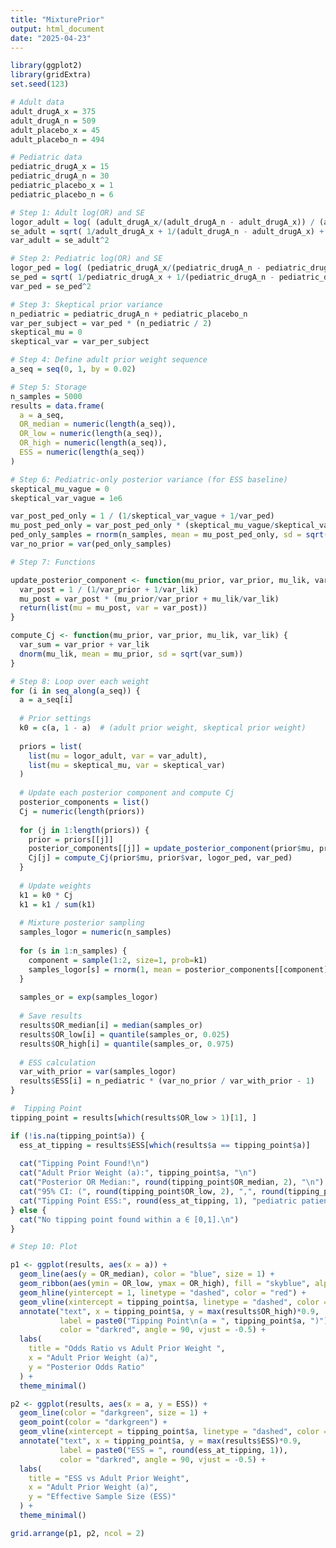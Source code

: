 ```yaml
---
title: "MixturePrior"
output: html_document
date: "2025-04-23"
---
```


```r
library(ggplot2)
library(gridExtra)
set.seed(123)

# Adult data
adult_drugA_x = 375
adult_drugA_n = 509
adult_placebo_x = 45
adult_placebo_n = 494

# Pediatric data
pediatric_drugA_x = 15
pediatric_drugA_n = 30
pediatric_placebo_x = 1
pediatric_placebo_n = 6

# Step 1: Adult log(OR) and SE
logor_adult = log( (adult_drugA_x/(adult_drugA_n - adult_drugA_x)) / (adult_placebo_x/(adult_placebo_n - adult_placebo_x)) )
se_adult = sqrt( 1/adult_drugA_x + 1/(adult_drugA_n - adult_drugA_x) + 1/adult_placebo_x + 1/(adult_placebo_n - adult_placebo_x) )
var_adult = se_adult^2

# Step 2: Pediatric log(OR) and SE
logor_ped = log( (pediatric_drugA_x/(pediatric_drugA_n - pediatric_drugA_x)) / (pediatric_placebo_x/(pediatric_placebo_n - pediatric_placebo_x)) )
se_ped = sqrt( 1/pediatric_drugA_x + 1/(pediatric_drugA_n - pediatric_drugA_x) + 1/pediatric_placebo_x + 1/(pediatric_placebo_n - pediatric_placebo_x) )
var_ped = se_ped^2

# Step 3: Skeptical prior variance
n_pediatric = pediatric_drugA_n + pediatric_placebo_n
var_per_subject = var_ped * (n_pediatric / 2)
skeptical_mu = 0
skeptical_var = var_per_subject

# Step 4: Define adult prior weight sequence
a_seq = seq(0, 1, by = 0.02)

# Step 5: Storage
n_samples = 5000
results = data.frame(
  a = a_seq,
  OR_median = numeric(length(a_seq)),
  OR_low = numeric(length(a_seq)),
  OR_high = numeric(length(a_seq)),
  ESS = numeric(length(a_seq))
)

# Step 6: Pediatric-only posterior variance (for ESS baseline)
skeptical_mu_vague = 0
skeptical_var_vague = 1e6  

var_post_ped_only = 1 / (1/skeptical_var_vague + 1/var_ped)
mu_post_ped_only = var_post_ped_only * (skeptical_mu_vague/skeptical_var_vague + logor_ped/var_ped)
ped_only_samples = rnorm(n_samples, mean = mu_post_ped_only, sd = sqrt(var_post_ped_only))
var_no_prior = var(ped_only_samples)

# Step 7: Functions

update_posterior_component <- function(mu_prior, var_prior, mu_lik, var_lik) {
  var_post = 1 / (1/var_prior + 1/var_lik)
  mu_post = var_post * (mu_prior/var_prior + mu_lik/var_lik)
  return(list(mu = mu_post, var = var_post))
}

compute_Cj <- function(mu_prior, var_prior, mu_lik, var_lik) {
  var_sum = var_prior + var_lik
  dnorm(mu_lik, mean = mu_prior, sd = sqrt(var_sum))
}

# Step 8: Loop over each weight
for (i in seq_along(a_seq)) {
  a = a_seq[i]
  
  # Prior settings
  k0 = c(a, 1 - a)  # (adult prior weight, skeptical prior weight)
  
  priors = list(
    list(mu = logor_adult, var = var_adult),
    list(mu = skeptical_mu, var = skeptical_var)
  )
  
  # Update each posterior component and compute Cj
  posterior_components = list()
  Cj = numeric(length(priors))
  
  for (j in 1:length(priors)) {
    prior = priors[[j]]
    posterior_components[[j]] = update_posterior_component(prior$mu, prior$var, logor_ped, var_ped)
    Cj[j] = compute_Cj(prior$mu, prior$var, logor_ped, var_ped)
  }
  
  # Update weights
  k1 = k0 * Cj
  k1 = k1 / sum(k1)
  
  # Mixture posterior sampling
  samples_logor = numeric(n_samples)
  
  for (s in 1:n_samples) {
    component = sample(1:2, size=1, prob=k1)
    samples_logor[s] = rnorm(1, mean = posterior_components[[component]]$mu, sd = sqrt(posterior_components[[component]]$var))
  }
  
  samples_or = exp(samples_logor)
  
  # Save results
  results$OR_median[i] = median(samples_or)
  results$OR_low[i] = quantile(samples_or, 0.025)
  results$OR_high[i] = quantile(samples_or, 0.975)
  
  # ESS calculation
  var_with_prior = var(samples_logor)
  results$ESS[i] = n_pediatric * (var_no_prior / var_with_prior - 1)
}

#  Tipping Point
tipping_point = results[which(results$OR_low > 1)[1], ]

if (!is.na(tipping_point$a)) {
  ess_at_tipping = results$ESS[which(results$a == tipping_point$a)]
  
  cat("Tipping Point Found!\n")
  cat("Adult Prior Weight (a):", tipping_point$a, "\n")
  cat("Posterior OR Median:", round(tipping_point$OR_median, 2), "\n")
  cat("95% CI: (", round(tipping_point$OR_low, 2), ",", round(tipping_point$OR_high, 2), ")\n")
  cat("Tipping Point ESS:", round(ess_at_tipping, 1), "pediatric patients\n")
} else {
  cat("No tipping point found within a ∈ [0,1].\n")
}

# Step 10: Plot

p1 <- ggplot(results, aes(x = a)) +
  geom_line(aes(y = OR_median), color = "blue", size = 1) +
  geom_ribbon(aes(ymin = OR_low, ymax = OR_high), fill = "skyblue", alpha = 0.3) +
  geom_hline(yintercept = 1, linetype = "dashed", color = "red") +
  geom_vline(xintercept = tipping_point$a, linetype = "dashed", color = "darkred") +
  annotate("text", x = tipping_point$a, y = max(results$OR_high)*0.9,
           label = paste0("Tipping Point\n(a = ", tipping_point$a, ")"),
           color = "darkred", angle = 90, vjust = -0.5) +
  labs(
    title = "Odds Ratio vs Adult Prior Weight ",
    x = "Adult Prior Weight (a)",
    y = "Posterior Odds Ratio"
  ) +
  theme_minimal()

p2 <- ggplot(results, aes(x = a, y = ESS)) +
  geom_line(color = "darkgreen", size = 1) +
  geom_point(color = "darkgreen") +
  geom_vline(xintercept = tipping_point$a, linetype = "dashed", color = "darkred") +
  annotate("text", x = tipping_point$a, y = max(results$ESS)*0.9,
           label = paste0("ESS = ", round(ess_at_tipping, 1)),
           color = "darkred", angle = 90, vjust = -0.5) +
  labs(
    title = "ESS vs Adult Prior Weight",
    x = "Adult Prior Weight (a)",
    y = "Effective Sample Size (ESS)"
  ) +
  theme_minimal()

grid.arrange(p1, p2, ncol = 2)

```